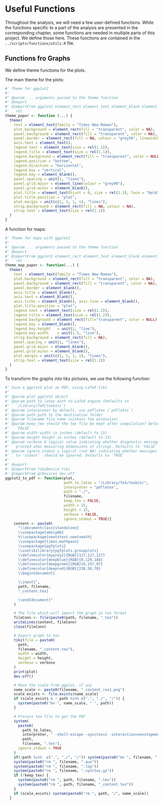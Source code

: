 # Useful Functions {#sec-utils}

Throughout the analysis, we will need a few user-defined functions. While the functions specific to a part of the analysis are presented in the corresponding chapter, some functions are needed in multiple parts of this project. We define those here. These functions are contained in the `../scripts/functions/utils.R` file.

## Functions fro Graphs

We define theme functions for the plots.


The main theme for the plots:
```r
#' Theme for ggplot2
#'
#' @param ... arguments passed to the theme function
#' @export
#' @importFrom ggplot2 element_rect element_text element_blank element_line unit
#'   rel
theme_paper <- function (...) {
  theme(
    text = element_text(family = "Times New Roman"),
    plot.background = element_rect(fill = "transparent", color = NA),
    panel.background = element_rect(fill = "transparent", color = NA),
    panel.border = element_rect(fill = NA, colour = "grey50", linewidth = 1),
    axis.text = element_text(),
    legend.text = element_text(size = rel(1.1)),
    legend.title = element_text(size = rel(1.1)),
    legend.background = element_rect(fill = "transparent", color = NULL),
    legend.position = "bottom",
    legend.direction = "horizontal",
    legend.box = "vertical",
    legend.key = element_blank(),
    panel.spacing = unit(1, "lines"),
    panel.grid.major = element_line(colour = "grey90"),
    panel.grid.minor = element_blank(),
    plot.title = element_text(hjust = 0, size = rel(1.3), face = "bold"),
    plot.title.position = "plot",
    plot.margin = unit(c(1, 1, 1, 1), "lines"),
    strip.background = element_rect(fill = NA, colour = NA),
    strip.text = element_text(size = rel(1.1))
  )
}
```


A function for maps:
```r
#' Theme for maps with ggplot2
#'
#' @param ... arguments passed to the theme function
#' @export
#' @importFrom ggplot2 element_rect element_text element_blank element_line unit
#'   rel
theme_map_paper <- function(...) {
  theme(
    text = element_text(family = "Times New Roman"),
    plot.background = element_rect(fill = "transparent", color = NA),
    panel.background = element_rect(fill = "transparent", color = NA),
    panel.border = element_blank(),
    axis.title = element_blank(),
    axis.text = element_blank(),
    axis.ticks = element_blank(), axis.line = element_blank(),
    plot.title.position = "plot",
    legend.text = element_text(size = rel(1.2)),
    legend.title = element_text(size = rel(1.2)),
    legend.background = element_rect(fill="transparent", color = NULL),
    legend.key = element_blank(),
    legend.key.height	= unit(2, "line"),
    legend.key.width	= unit(1.5, "line"),
    strip.background = element_rect(fill = NA),
    panel.spacing = unit(1, "lines"),
    panel.grid.major = element_blank(),
    panel.grid.minor = element_blank(),
    plot.margin = unit(c(1, 1, 1, 1), "lines"),
    strip.text = element_text(size = rel(1.2))
  )
}
```


To transform the graphs into tikz pictures, we use the following function:
```r
#' Save a ggplot2 plot as PDF, using LaTeX tikz
#'
#' @param plot ggplot2 object
#' @param path_to_latex path to LaTeX engine (Defaults to
#'   `/Library/TeX/texbin/`)
#' @param interpreter by default, use pdflatex (`pdflatex`)
#' @param path path to the destination folder
#' @param filename file name (without the extension)
#' @param keep_tex should the tex file be kept after compilation? Defaults to
#'   `FALSE`
#' @param width width in inches (default to 15)
#' @param height height in inches (default to 15)
#' @param verbose A logical value indicating whether diagnostic messages are
#'   printed when measuring dimensions of strings. Defaults to `FALSE`
#' @param ignore.stdout a logical (not NA) indicating whether messages written
#'   to ‘stdout’  should be ignored. Defaults to `TRUE`
#'
#' @export
#' @importFrom tikzDevice tikz
#' @importFrom grDevices dev.off
ggplot2_to_pdf <- function(plot,
                           path_to_latex = "/Library/TeX/texbin/",
                           interpreter = "pdflatex",
                           path = "./",
                           filename,
                           keep_tex = FALSE,
                           width = 15,
                           height = 15,
                           verbose = FALSE,
                           ignore.stdout = TRUE){
    content <- paste0(
      "\\documentclass{standalone}
      \\usepackage{amssymb}
      %\\usepackage{newtxtext,newtxmath}
      \\usepackage{times,mathpazo}
      \\usepackage{pgfplots}
      \\usetikzlibrary{pgfplots.groupplots}
      \\definecolor{mygrey2}{RGB}{127,127,127}
      \\definecolor{deepblue}{RGB}{0,129,188}
      \\definecolor{deepgreen}{RGB}{0,157,87}
      \\definecolor{deepred}{RGB}{238,50,78}
      \\begin{document}

      \\input{",
      path, filename,
      "_content.tex}

      \\end{document}"
    )

    # The file which will import the graph in tex format
    fileConn <- file(paste0(path, filename, ".tex"))
    writeLines(content, fileConn)
    close(fileConn)

    # Export graph to tex
    tikz(file = paste0(
      path,
      filename, "_content.tex"),
      width = width,
      height = height,
      verbose = verbose
    )
    print(plot)
    dev.off()

    # Move the scale from ggplot, if any
    name_scale <- paste0(filename, "_content_ras1.png")
    scale_exists <- file.exists(name_scale)
    if (scale_exists & ! path %in% c(".", "./", "/")) {
      system(paste0("mv ", name_scale, " ", path))
    }

    # Process tex file to get the PDF
    system(
      paste0(
        path_to_latex,
        interpreter, " -shell-escape -synctex=1 -interaction=nonstopmode  ",
        path,
        filename, ".tex"),
      ignore.stdout = TRUE
    )
    if(!path %in%  c(".", "./", "/")) system(paste0("mv ", filename, ".pdf ", path))
    system(paste0("rm ", filename, ".aux"))
    system(paste0("rm ", filename, ".log"))
    system(paste0("rm ", filename, ".synctex.gz"))
    if (!keep_tex) {
      system(paste0("rm ", path, filename, ".tex"))
      system(paste0("rm ", path, filename, "_content.tex"))
    }
    if (scale_exists) system(paste0("rm ", path, "/", name_scale))
  }
```

